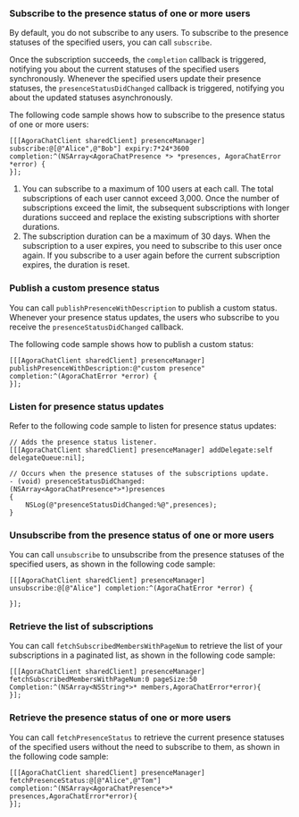 <PlatformWrapper platform="ios">

### Subscribe to the presence status of one or more users

By default, you do not subscribe to any users. To subscribe to the presence statuses of the specified users, you can call `subscribe`.

Once the subscription succeeds, the `completion` callback is triggered, notifying you about the current statuses of the specified users synchronously. Whenever the specified users update their presence statuses, the `presenceStatusDidChanged` callback is triggered, notifying you about the updated statuses asynchronously.

The following code sample shows how to subscribe to the presence status of one or more users:

```objc
[[[AgoraChatClient sharedClient] presenceManager] subscribe:@[@"Alice",@"Bob"] expiry:7*24*3600 completion:^(NSArray<AgoraChatPresence *> *presences, AgoraChatError *error) {
}];
```

<div class="alert info"><ol><li>You can subscribe to a maximum of 100 users at each call. The total subscriptions of each user cannot exceed 3,000. Once the number of subscriptions exceed the limit, the subsequent subscriptions with longer durations succeed and replace the existing subscriptions with shorter durations.</li><li>The subscription duration can be a maximum of 30 days. When the subscription to a user expires, you need to subscribe to this user once again. If you subscribe to a user again before the current subscription expires, the duration is reset.</li></ol></div>


### Publish a custom presence status

You can call `publishPresenceWithDescription` to publish a custom status. Whenever your presence status updates, the users who subscribe to you receive the `presenceStatusDidChanged` callback.

The following code sample shows how to publish a custom status:

```objc
[[[AgoraChatClient sharedClient] presenceManager] publishPresenceWithDescription:@"custom presence" completion:^(AgoraChatError *error) {
}];
```


### Listen for presence status updates

Refer to the following code sample to listen for presence status updates:

```objc
// Adds the presence status listener.
[[[AgoraChatClient sharedClient] presenceManager] addDelegate:self delegateQueue:nil];

// Occurs when the presence statuses of the subscriptions update.
- (void) presenceStatusDidChanged:(NSArray<AgoraChatPresence*>*)presences
{
    NSLog(@"presenceStatusDidChanged:%@",presences);
}
```


### Unsubscribe from the presence status of one or more users

You can call `unsubscribe` to unsubscribe from the presence statuses of the specified users, as shown in the following code sample:

```objc
[[[AgoraChatClient sharedClient] presenceManager] unsubscribe:@[@"Alice"] completion:^(AgoraChatError *error) {
        
}];
```

### Retrieve the list of subscriptions

You can call `fetchSubscribedMembersWithPageNum` to retrieve the list of your subscriptions in a paginated list, as shown in the following code sample:

```objc
[[[AgoraChatClient sharedClient] presenceManager] fetchSubscribedMembersWithPageNum:0 pageSize:50 Completion:^(NSArray<NSString*>* members,AgoraChatError*error){
}]; 
```

### Retrieve the presence status of one or more users

You can call `fetchPresenceStatus` to retrieve the current presence statuses of the specified users without the need to subscribe to them, as shown in the following code sample:

```objc
[[[AgoraChatClient sharedClient] presenceManager] fetchPresenceStatus:@[@"Alice",@"Tom"] completion:^(NSArray<AgoraChatPresence*>* presences,AgoraChatError*error){
}];
```

</PlatformWrapper>
